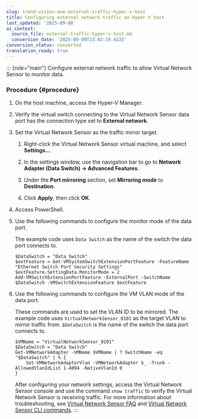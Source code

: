 ```yaml
---
slug: trend-vision-one-external-traffic-hyper-v-host
title: Configuring external network traffic on Hyper-V host
last_updated: '2025-09-08'
ai_context:
  source_file: external-traffic-hyper-v-host.md
  conversion_date: '2025-09-08T23:42:19.422Z'
conversion_status: converted
translation_ready: true
---
```


::: {role="main"}
Configure external network traffic to allow Virtual Network Sensor to monitor data.

### Procedure {#procedure}

1.  On the host machine, access the Hyper-V Manager.

2.  Verify the virtual switch connecting to the Virtual Network Sensor data port has the connection type set to **External network**.

3.  Set the Virtual Network Sensor as the traffic mirror target.

    1.  Right-click the Virtual Network Sensor virtual machine, and select **Settings...**

    2.  In the settings window, use the navigation bar to go to **Network Adapter (Data Switch) → Advanced Features**.

    3.  Under the **Port mirroring** section, set **Mirroring mode** to **Destination**.

    4.  Click **Apply**, then click **OK**.

4.  Access PowerShell.

5.  Use the following commands to configure the monitor mode of the data port.

    The example code uses `Data Switch` as the name of the switch the data port connects to.

    ``` codeblock
    $DataSwitch = "Data Switch"
    $extFeature = Get-VMSystemSwitchExtensionPortFeature -FeatureName "Ethernet Switch Port Security Settings"
    $extFeature.SettingData.MonitorMode = 2
    Add-VMSwitchExtensionPortFeature -ExternalPort -SwitchName $DataSwitch -VMSwitchExtensionFeature $extFeature
    ```

6.  Use the following commands to configure the VM VLAN mode of the data port.

    These commands are used to set the VLAN ID to be mirrored. The example code uses `VirtualNetworkSensor_0101` as the target VLAN to mirror traffic from. `$DataSwitch` is the name of the switch the data port connects to.

    ``` codeblock
    $VMName = "VirtualNetworkSensor_0101"
    $DataSwitch = "Data Switch"
    Get-VMNetworkAdapter -VMName $VMName | ? SwitchName -eq "$DataSwitch" | % {
        Set-VMNetworkAdapterVlan -VMNetworkAdapter $_ -Trunk -AllowedVlanIdList 1-4094 -NativeVlanId 0
    }
    ```

    After configuring your network settings, access the Virtual Network Sensor console and use the command `show traffic` to verify the Virtual Network Sensor is receiving traffic. For more information about troubleshooting, see [Virtual Network Sensor FAQ](virtual-network-sensor-faqs.mdx) and [Virtual Network Sensor CLI commands](virtual-network-sensor-cli-commands.mdx).
:::
